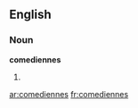 {{see|comédiennes}}
==English==

===Noun===
'''comediennes'''

# {{plural of|[[comedienne]]}}

[[ar:comediennes]]
[[fr:comediennes]]